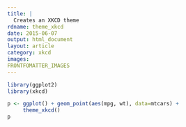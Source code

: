 ```yaml
---
title: |
  Creates an XKCD theme
rdname: theme_xkcd
date: 2015-06-07
output: html_document
layout: article
category: xkcd
images:
FRONTFOMATTER_IMAGES
---
```


```r
library(ggplot2)
library(xkcd)
```

```r
p <- ggplot() + geom_point(aes(mpg, wt), data=mtcars) +
     theme_xkcd()
p



```